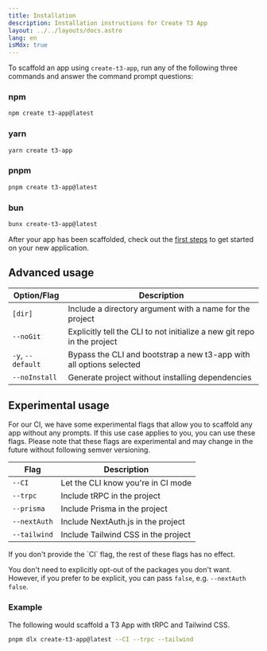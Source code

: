 ```yaml
---
title: Installation
description: Installation instructions for Create T3 App
layout: ../../layouts/docs.astro
lang: en
isMdx: true
---
```



To scaffold an app using `create-t3-app`, run any of the following three commands and answer the command prompt questions:

### npm

```bash
npm create t3-app@latest
```

### yarn

```bash
yarn create t3-app
```

### pnpm

```bash
pnpm create t3-app@latest
```

### bun

```bash
bunx create-t3-app@latest
```

After your app has been scaffolded, check out the [first steps](/en/usage/first-steps) to get started on your new application.

## Advanced usage

| Option/Flag       | Description                                                             |
| ----------------- | ----------------------------------------------------------------------- |
| `[dir]`           | Include a directory argument with a name for the project                |
| `--noGit`         | Explicitly tell the CLI to not initialize a new git repo in the project |
| `-y`, `--default` | Bypass the CLI and bootstrap a new t3-app with all options selected     |
| `--noInstall`     | Generate project without installing dependencies                        |

## Experimental usage

For our CI, we have some experimental flags that allow you to scaffold any app without any prompts. If this use case applies to you, you can use these flags. Please note that these flags are experimental and may change in the future without following semver versioning.

| Flag         | Description                         |
| ------------ | ----------------------------------- |
| `--CI`       | Let the CLI know you're in CI mode  |
| `--trpc`     | Include tRPC in the project         |
| `--prisma`   | Include Prisma in the project       |
| `--nextAuth` | Include NextAuth.js in the project  |
| `--tailwind` | Include Tailwind CSS in the project |

<Callout type="warning">
  If you don't provide the `CI` flag, the rest of these flags has no effect.
</Callout>

You don't need to explicitly opt-out of the packages you don't want. However, if you prefer to be explicit, you can pass `false`, e.g. `--nextAuth false`.

### Example

The following would scaffold a T3 App with tRPC and Tailwind CSS.

```bash
pnpm dlx create-t3-app@latest --CI --trpc --tailwind
```
